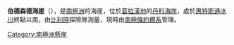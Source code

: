 {{Coord|64|45|S|62|33|W|source:GNIS|display=title}}

'''伯德森德海崖'''（{{lang-en|Birdsend Bluff}}），是[[南極洲|南極洲]]的海崖，位於[[葛拉漢地|葛拉漢地]]的[[丹科海岸|丹科海岸]]，處於[[惠特斯通冰川|惠特斯通冰川]]終點以南，由[[比利時|比利時]]探險隊測量，現時由[[南極條約體系|南極條約體系]]管理。

{{DEFAULTSORT:Birdsend Bluff}}
[[Category:南極洲懸崖|Category:南極洲懸崖]]


{{DancoCoast-geo-stub}}